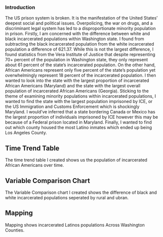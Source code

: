 ### Introduction
The US prison system is broken. It is the manifestation of the United States' deepest social and political issues. Overpolicing, the war on drugs, and a 
discriminant legal system has led to a disproportionate minority population in prison. Firstly, I am concerned with the difference between white and black 
incarcerated populations within Washington state. I found from subtracting the black incarcerated population from the white incarcerated population a difference of 
621.37. While this is not the largest difference, I found statistics from the Vera Institute of Justice that despite representing 70+ percent of the population in
Washington state, they only represent about 61 percent of the state’s incarcerated population. On the other hand, African Americans represent only five percent of 
the state’s population yet overwhelmingly represent 18 percent of the incarcerated population. I then wanted to look into the state with the largest proportion of 
incarcerated African Americans (Maryland)  and the state with the largest overall population of incarcerated African Americans (Georgia). Sticking to the theme of 
examining minority populations within incarcerated populations, I wanted to find the state with the largest population imprisoned by ICE, or the US Immigration and 
Customs Enforcement which is shockingly Maryland. I would’ve inferred that a state bordering Canada or Mexico has the largest proportion of individuals imprisoned
by ICE however this may be because of a Federal prison located in Maryland. Finally, I wanted to find out which county housed the most Latino inmates which ended up 
being Los Angeles County.

## Time Trend Table
The time trend table I created shows us the population of incarcerated African Americans over time.

## Variable Comparison Chart
The Variable Comparison chart I created shows the difference of black and white incarcerated populations seperated by rural and ubran.

## Mapping
Mapping shows incarcerated Latinos populations  Across Washington Counties.
